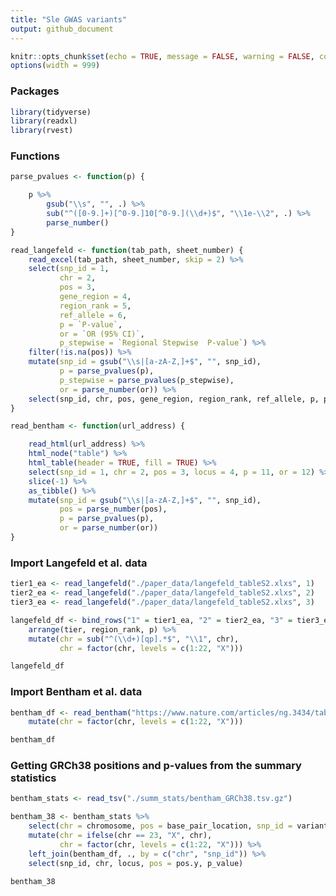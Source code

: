 ```yaml
---
title: "Sle GWAS variants"
output: github_document
---
```


```r
knitr::opts_chunk$set(echo = TRUE, message = FALSE, warning = FALSE, comment = "")
options(width = 999)
```

### Packages

```r
library(tidyverse)
library(readxl)
library(rvest)
```


### Functions
```r
parse_pvalues <- function(p) {

    p %>%
        gsub("\\s", "", .) %>%
        sub("^([0-9.]+)[^0-9.]10[^0-9.](\\d+)$", "\\1e-\\2", .) %>%
        parse_number()
}

read_langefeld <- function(tab_path, sheet_number) {
    read_excel(tab_path, sheet_number, skip = 2) %>%
    select(snp_id = 1, 
           chr = 2, 
           pos = 3, 
           gene_region = 4, 
           region_rank = 5, 
           ref_allele = 6, 
           p = `P-value`,
           or = `OR (95% CI)`,
           p_stepwise = `Regional Stepwise  P-value`) %>% 
    filter(!is.na(pos)) %>%
    mutate(snp_id = gsub("\\s|[a-zA-Z,]+$", "", snp_id),  
           p = parse_pvalues(p),
           p_stepwise = parse_pvalues(p_stepwise),
           or = parse_number(or)) %>%
    select(snp_id, chr, pos, gene_region, region_rank, ref_allele, p, p_stepwise, or)
}

read_bentham <- function(url_address) {

    read_html(url_address) %>%
    html_node("table") %>%
    html_table(header = TRUE, fill = TRUE) %>%
    select(snp_id = 1, chr = 2, pos = 3, locus = 4, p = 11, or = 12) %>%
    slice(-1) %>%
    as_tibble() %>%
    mutate(snp_id = gsub("\\s|[a-zA-Z,]+$", "", snp_id),
           pos = parse_number(pos),
           p = parse_pvalues(p),
           or = parse_number(or))
}
```

### Import Langefeld et al. data

```r
tier1_ea <- read_langefeld("./paper_data/langefeld_tableS2.xlxs", 1)
tier2_ea <- read_langefeld("./paper_data/langefeld_tableS2.xlxs", 2)
tier3_ea <- read_langefeld("./paper_data/langefeld_tableS2.xlxs", 3)

langefeld_df <- bind_rows("1" = tier1_ea, "2" = tier2_ea, "3" = tier3_ea, .id = "tier") %>%
    arrange(tier, region_rank, p) %>%
    mutate(chr = sub("^(\\d+)[qp].*$", "\\1", chr),
           chr = factor(chr, levels = c(1:22, "X")))

langefeld_df
```

### Import Bentham et al. data

```r
bentham_df <- read_bentham("https://www.nature.com/articles/ng.3434/tables/1") %>%
    mutate(chr = factor(chr, levels = c(1:22, "X")))

bentham_df
```

### Getting GRCh38 positions and p-values from the summary statistics

```r
bentham_stats <- read_tsv("./summ_stats/bentham_GRCh38.tsv.gz")
```

```r
bentham_38 <- bentham_stats %>%
    select(chr = chromosome, pos = base_pair_location, snp_id = variant_id, p_value) %>%
    mutate(chr = ifelse(chr == 23, "X", chr),
           chr = factor(chr, levels = c(1:22, "X"))) %>%
    left_join(bentham_df, ., by = c("chr", "snp_id")) %>%
    select(snp_id, chr, locus, pos = pos.y, p_value)
    
bentham_38
```


